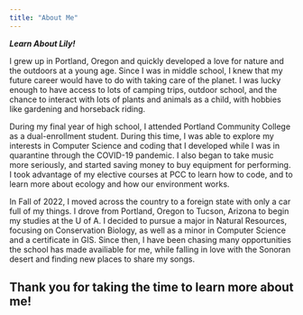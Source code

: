 ```yaml
---
title: "About Me"
---
```


***Learn About Lily!***

I grew up in Portland, Oregon and quickly developed a love for nature and the outdoors at a young age. Since I was in middle school, I knew that my future career would have to do with taking care of the planet. I was lucky enough to have access to lots of camping trips, outdoor school, and the chance to interact with lots of plants and animals as a child, with hobbies like gardening and horseback riding.\

During my final year of high school, I attended Portland Community College as a dual-enrollment student. During this time, I was able to explore my interests in Computer Science and coding that I developed while I was in quarantine through the COVID-19 pandemic. I also began to take music more seriously, and started saving money to buy equipment for performing. I took advantage of my elective courses at PCC to learn how to code, and to learn more about ecology and how our environment works.\

In Fall of 2022, I moved across the country to a foreign state with only a car full of my things. I drove from Portland, Oregon to Tucson, Arizona to begin my studies at the U of A. I decided to pursue a major in Natural Resources, focusing on Conservation Biology, as well as a minor in Computer Science and a certificate in GIS. Since then, I have been chasing many opportunities the school has made availiable for me, while falling in love with the Sonoran desert and finding new places to share my songs.\

Thank you for taking the time to learn more about me!
---
